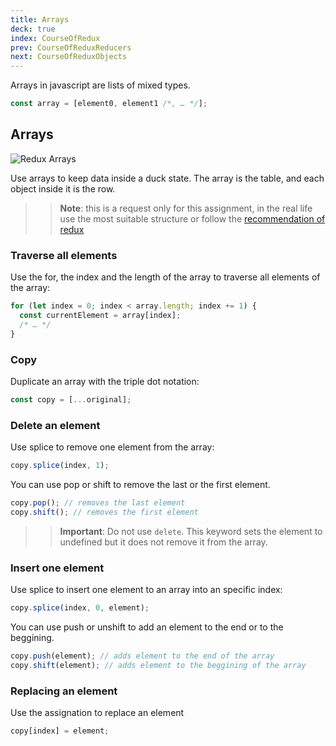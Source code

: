 ```yaml
---
title: Arrays
deck: true
index: CourseOfRedux
prev: CourseOfReduxReducers
next: CourseOfReduxObjects
---
```


Arrays in javascript are lists of mixed types.

```javascript
const array = [element0, element1 /*, … */];
```

## Arrays

![Redux Arrays](/images/redux/redux-arrays.png)

Use arrays to keep data inside a duck state. The array is the table, and each
object inside it is the row.

> > **Note**: this is a request only for this assignment, in the real life use
> > the most suitable structure or follow the
> > [recommendation of redux](https://redux.js.org/recipes/structuring-reducers/normalizing-state-shape#relationships-and-tables)

### Traverse all elements

Use the for, the index and the length of the array to traverse all elements of
the array:

```javascript
for (let index = 0; index < array.length; index += 1) {
  const currentElement = array[index];
  /* … */
}
```

### Copy

Duplicate an array with the triple dot notation:

```javascript
const copy = [...original];
```

### Delete an element

Use splice to remove one element from the array:

```javascript
copy.splice(index, 1);
```

You can use pop or shift to remove the last or the first element.

```javascript
copy.pop(); // removes the last element
copy.shift(); // removes the first element
```

> > **Important**: Do not use `delete`. This keyword sets the element to
> > undefined but it does not remove it from the array.

### Insert one element

Use splice to insert one element to an array into an specific index:

```javascript
copy.splice(index, 0, element);
```

You can use push or unshift to add an element to the end or to the beggining.

```javascript
copy.push(element); // adds element to the end of the array
copy.shift(element); // adds element to the beggining of the array
```

### Replacing an element

Use the assignation to replace an element

```javascript
copy[index] = element;
```
